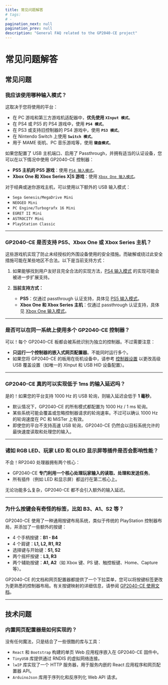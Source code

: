 ```yaml
---
title: 常见问题解答
# tags:
# -
pagination_next: null
pagination_prev: null
description: "General FAQ related to the GP2040-CE project"
---
```


# 常见问题解答

## 常见问题

### **我应该使用哪种输入模式？**

这取决于您将使用的平台：

- 在 PC 游戏和第三方游戏机适配器中，**优先使用 `XInput 模式`**。
- 在 PS4 或 PS5 的 PS4 游戏中，使用 **`PS4 模式`**。
- 在 PS3 或支持旧控制器的 PS4 游戏中，使用 **`PS3 模式`**。
- 在 Nintendo Switch 上使用 **`Switch 模式`**。
- 用于 MAME 街机、PC 音乐游戏等，使用 **`键盘模式`**。

如果您配置了 USB 主机端口、启用了 Passthrough，并拥有适当的认证设备，您可以在以下情况中使用 GP2040-CE 控制器：

- **PS5 主机的 PS5 游戏**：使用 [`PS4 输入模式`](../web-configurator/menu-pages/01-settings.mdx#额外的-ps4-设置)。
- **Xbox One 和 Xbox Series X|S 游戏**：使用 [`Xbox One 输入模式`](../web-configurator/menu-pages/01-settings.mdx#额外的-xbox-one-设置)。

对于经典或迷你游戏主机，可以使用以下额外的 USB 输入模式：

- `Sega Genesis/MegaDrive Mini`
- `NEOGEO Mini`
- `PC Engine/Turbografx 16 Mini`
- `EGRET II Mini`
- `ASTROCITY Mini`
- `PlayStation Classic`

---

### **GP2040-CE 是否支持 PS5、Xbox One 或 Xbox Series 主机？**

这些游戏机实现了防止未经授权的外围设备使用的安全措施。而破解或绕过此安全措施可能在某些地区不合法。以下是当前支持方式：

1. 如果能够找到用户友好且完全合法的实现方法，[PS4 输入模式](../web-configurator/menu-pages/01-settings.mdx#额外的-ps4-设置) 的实现可能会被进一步扩展支持。

2. **当前支持方式：**
   - **PS5**：仅通过 passthrough 认证支持，具体见 [PS5 输入模式](../web-configurator/menu-pages/01-settings.mdx#额外的-ps5-设置)。
   - **Xbox One 和 Xbox Series 主机**：仅通过 passthrough 认证支持，具体见 [Xbox One 输入模式](../web-configurator/menu-pages/01-settings.mdx#额外的-xbox-one-设置)。

---

### **是否可以在同一系统上使用多个 GP2040-CE 控制器？**

可以！每个 GP2040-CE 板都会被系统识别为独立的控制器。不过需要注意：

- **只运行一个控制器的嵌入式网页配置器**。不能同时运行多个。
- 如果您将 GP2040-CE 的板用在街机设备中，请参考 [控制器设置](../web-configurator/menu-pages/01-settings.mdx) 以更改高级 USB 覆盖设置（如唯一的 XInput 和 USB HID 设备配置）。

---

### **GP2040-CE 真的可以实现低于 1ms 的输入延迟吗？**

是的！如果您的平台支持 1000 Hz 的 USB 轮询，则输入延迟会低于 **1 毫秒**。

- 默认情况下，GP2040-CE 的所有模式都配置为 1000 Hz / 1 ms 轮询。
- 某些系统可能会覆盖或忽略控制器请求的轮询速率。不过可以确认 1000 Hz 的轮询速度在 PC 和 MiSTer 上有效。
- 即使您的平台不支持高速 USB 轮询，GP2040-CE 仍然会以目标系统允许的最快速度读取和处理您的输入。

---

### **诸如 RGB LED、玩家 LED 和 OLED 显示屏等插件是否会影响性能？**

不会！RP2040 处理器拥有两个核心：

- GP2040-CE **专门利用一个核心处理玩家输入的读取、处理和发送任务**。
- 所有插件（例如 LED 和显示屏）都运行在第二核心上。

无论功能多么复杂，GP2040-CE 都不会引入额外的输入延迟。

---

### **为什么按键会有奇怪的标签，比如 B3、A1、S2 等？**

GP2040-CE 使用了一种通用按键布局系统，类似于传统的 PlayStation 控制器布局，并添加了一些额外的按键：

- 4 个手柄按键：**B1 - B4**
- 4 个肩键：**L1, L2, R1, R2**
- 选择键与开始键：**S1, S2**
- 两个摇杆按键：**L3, R3**
- 两个辅助按键：**A1, A2**（如 Xbox 键、PS 键、触控板键、Home、Capture 等）。

GP2040-CE 的文档和网页配置器都提供了一个下拉菜单，您可以将按键标签更改为更熟悉的控制器布局。有关按键映射的详细信息，请参阅 [GP2040-CE 使用文档](../usage.mdx#按键)。

---

## 技术问题

### **内置网页配置器是如何实现的？**

没有任何魔法，只是结合了一些很酷的库与工具：

- `React` 和 `Bootstrap` 构建的单页 Web 应用程序嵌入在 GP2040-CE 固件中。
- `TinyUSB` 库提供通过 RNDIS 的虚拟网络连接。
- `lwIP` 库实现了一个 HTTP 服务器，用于服务内嵌的 React 应用程序和网页配置器 API。
- `ArduinoJson` 库用于序列化和反序列化 Web API 请求。
